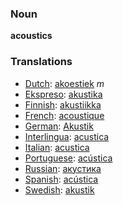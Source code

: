 === Noun  === 

'''acoustics'''

=== Translations === 
*[[Dutch]]: [[akoestiek]] ''m''
*[[Ekspreso]]: [[akustika]]
*[[Finnish]]: [[akustiikka]]
*[[French]]: [[acoustique]] 
*[[German]]: [[Akustik]] 
*[[Interlingua]]: [[acustica]] 
*[[Italian]]: [[acustica]] 
*[[Portuguese]]: [[acústica]] 
*[[Russian]]: [[акустика]]
*[[Spanish]]: [[acústica]]
*[[Swedish]]: [[akustik]]